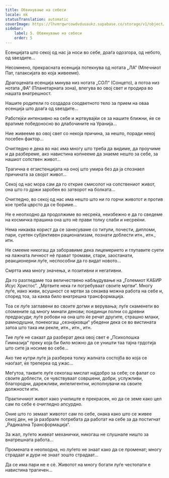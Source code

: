 ```yaml
---
title: Обвинување на себеси
locale: mk
statusTranslation: automatic
coverImage: https://lhvmrqwrcowdvduuaukz.supabase.co/storage/v1/object/public/strapi-uploads/small_cover-tratado-de-psicologia-revolucionaria.webp-5e15e1cec4e0ebebcde5d7fc7565d8fd.webp
sidebar:
    label: 5. Обвинување на себеси
    order: 5
---
```

Есенцијата што секој од нас ја носи во себе, доаѓа одозгора, од небото, од ѕвездите...

Несомнено, прекрасната есенција потекнува од нотата „ЛА“ (Млечниот Пат, галаксијата во која живееме).

Драгоцената есенција минува низ нотата „СОЛ“ (Сонцето), а потоа низ нотата „ФА“ (Планетарната зона), влегува во овој свет и продира во нашата внатрешност.

Нашите родители го создадоа соодветното тело за прием на оваа есенција што доаѓа од ѕвездите...

Работејќи интензивно на себе и жртвувајќи се за нашите ближни, ќе се вратиме победоносно во длабочините на Уранија...

Ние живееме во овој свет со некоја причина, за нешто, поради некој посебен фактор...

Очигледно е дека во нас има многу што треба да видиме, да проучиме и да разбереме, ако навистина копнееме да знаеме нешто за себе, за нашиот сопствен живот...

Трагична е егзистенцијата на оној што умира без да ја спознаел причината за својот живот...

Секој од нас мора сам да го открие смисолот на сопствениот живот, она што го држи заробен во затворот на болката...

Очигледно, во секој од нас има нешто што ни го горчи животот и против кое треба цврсто да се бориме...

Не е неопходно да продолжиме во несреќа, неизбежно е да го сведеме на космичка прашина она што нѐ прави толку слаби и несреќни.

Нема никаква корист да се занесуваме со титули, почести, дипломи, пари, суетен субјективен рационализам, познати доблести итн., итн., итн.

Не смееме никогаш да заборавиме дека лицемерието и глупавите суети на лажната личност нѐ прават тромави, стари, заостанати, реакционерни луѓе, неспособни да го видат новото...

Смртта има многу значења, и позитивни и негативни.

Да го разгледаме тоа величествено набљудување на „Големиот КАБИР Исус Христос“. „Мртвите нека ги погребуваат своите мртви“. Многу луѓе, иако живи, всушност се мртви за секаква можна работа на себе и, според тоа, за каква било внатрешна трансформација.

Тоа се луѓе заглавени во своите догми и верувања; луѓе скаменети во спомените од многу минати денови; поединци полни со древни предрасуди; луѓе робови на она што ќе речат другите, страшно млаки, рамнодушни, понекогаш „сезнајковци“ убедени дека се во вистината затоа што така им рекле, итн., итн., итн.

Тие луѓе не сакаат да разберат дека овој свет е „Психолошка Гимназија“ преку која би било можно да се уништи таа тајна грдотија што сите ја носиме во себе...

Ако тие кутри луѓе ја разбереа толку жалната состојба во која се наоѓаат, ќе трепереа од ужас...

Меѓутоа, таквите луѓе секогаш мислат најдобро за себе; се фалат со своите доблести, се чувствуваат совршени, добри, услужливи, благородни, дарежливи, интелигентни, исполнувачи на своите должности итн.

Практичниот живот како училиште е прекрасен, но да се земе како цел сам по себе е очигледно апсурдно.

Оние што го земаат животот сам по себе, онака како што се живее секој ден, не ја разбрале потребата да работат на себе за да постигнат „Радикална Трансформација“.

За жал, луѓето живеат механички, никогаш не слушнале ништо за внатрешната работа...

Промената е неопходна, но луѓето не знаат како да се променат; многу страдаат и дури не знаат зошто страдаат...

Да се има пари не е сѐ. Животот на многу богати луѓе честопати е навистина трагичен...

